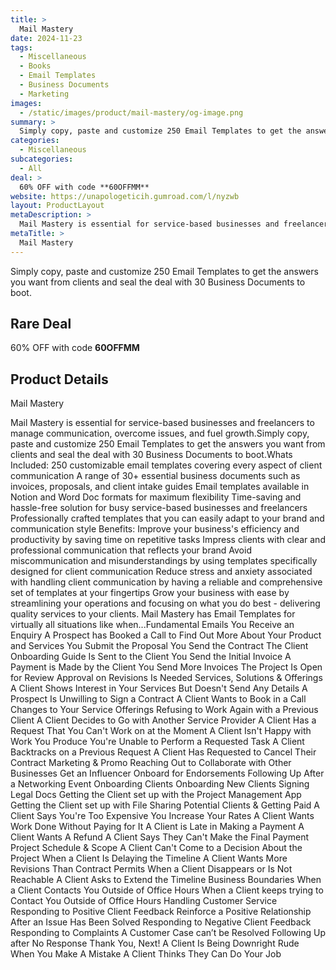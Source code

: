 ```yaml
---
title: >
  Mail Mastery
date: 2024-11-23
tags:
  - Miscellaneous
  - Books
  - Email Templates
  - Business Documents
  - Marketing
images:
  - /static/images/product/mail-mastery/og-image.png
summary: >
  Simply copy, paste and customize 250 Email Templates to get the answers you want from clients and seal the deal with 30 Business Documents to boot.
categories:
  - Miscellaneous
subcategories:
  - All
deal: >
  60% OFF with code **60OFFMM**
website: https://unapologeticih.gumroad.com/l/nyzwb
layout: ProductLayout
metaDescription: >
  Mail Mastery is essential for service-based businesses and freelancers to manage communication, overcome issues, and fuel growth.Simply copy, paste and customize 250 Email Templates to get the answers you want from clients and seal the deal with 30 Business Documents to boot.Whats Included: 250 customizable email templates covering every aspect of client communication A range of 30+ essential business documents such as invoices, proposals, and client intake guides Email templates available in Notion and Word Doc formats for maximum flexibility Time-saving and hassle-free solution for busy service-based businesses and freelancers Professionally crafted templates that you can easily adapt to your brand and communication style Benefits: Improve your business's efficiency and productivity by saving time on repetitive tasks Impress clients with clear and professional communication that reflects your brand Avoid miscommunication and misunderstandings by using templates specifically designed for client communication Reduce stress and anxiety associated with handling client communication by having a reliable and comprehensive set of templates at your fingertips Grow your business with ease by streamlining your operations and focusing on what you do best - delivering quality services to your clients. Mail Mastery has Email Templates for virtually all situations like when...Fundamental Emails You Receive an Enquiry A Prospect has Booked a Call to Find Out More About Your Product and Services You Submit the Proposal You Send the Contract The Client Onboarding Guide Is Sent to the Client You Send the Initial Invoice A Payment is Made by the Client You Send More Invoices The Project Is Open for Review Approval on Revisions Is Needed Services, Solutions &amp; Offerings A Client Shows Interest in Your Services But Doesn't Send Any Details A Prospect Is Unwilling to Sign a Contract A Client Wants to Book in a Call Changes to Your Service Offerings Refusing to Work Again with a Previous Client A Client Decides to Go with Another Service Provider A Client Has a Request That You Can't Work on at the Moment A Client Isn't Happy with Work You Produce You're Unable to Perform a Requested Task A Client Backtracks on a Previous Request A Client Has Requested to Cancel Their Contract Marketing &amp; Promo Reaching Out to Collaborate with Other Businesses Get an Influencer Onboard for Endorsements Following Up After a Networking Event Onboarding Clients Onboarding New Clients Signing Legal Docs Getting the Client set up with the Project Management App Getting the Client set up with File Sharing Potential Clients &amp; Getting Paid A Client Says You're Too Expensive You Increase Your Rates A Client Wants Work Done Without Paying for It A Client is Late in Making a Payment A Client Wants A Refund A Client Says They Can't Make the Final Payment Project Schedule &amp; Scope A Client Can't Come to a Decision About the Project When a Client Is Delaying the Timeline A Client Wants More Revisions Than Contract Permits When a Client Disappears or Is Not Reachable A Client Asks to Extend the Timeline Business Boundaries When a Client Contacts You Outside of Office Hours When a Client keeps trying to Contact You Outside of Office Hours Handling Customer Service Responding to Positive Client Feedback Reinforce a Positive Relationship After an Issue Has Been Solved Responding to Negative Client Feedback Responding to Complaints A Customer Case can’t be Resolved Following Up after No Response Thank You, Next! A Client Is Being Downright Rude When You Make A Mistake A Client Thinks They Can Do Your Job
metaTitle: >
  Mail Mastery
---
```

Simply copy, paste and customize 250 Email Templates to get the answers you want from clients and seal the deal with 30 Business Documents to boot.

## Rare Deal

60% OFF with code **60OFFMM**

## Product Details
Mail Mastery

Mail Mastery is essential for service-based businesses and freelancers to manage communication, overcome issues, and fuel growth.Simply copy, paste and customize 250 Email Templates to get the answers you want from clients and seal the deal with 30 Business Documents to boot.Whats Included: 250 customizable email templates covering every aspect of client communication A range of 30+ essential business documents such as invoices, proposals, and client intake guides Email templates available in Notion and Word Doc formats for maximum flexibility Time-saving and hassle-free solution for busy service-based businesses and freelancers Professionally crafted templates that you can easily adapt to your brand and communication style Benefits: Improve your business's efficiency and productivity by saving time on repetitive tasks Impress clients with clear and professional communication that reflects your brand Avoid miscommunication and misunderstandings by using templates specifically designed for client communication Reduce stress and anxiety associated with handling client communication by having a reliable and comprehensive set of templates at your fingertips Grow your business with ease by streamlining your operations and focusing on what you do best - delivering quality services to your clients. Mail Mastery has Email Templates for virtually all situations like when...Fundamental Emails You Receive an Enquiry A Prospect has Booked a Call to Find Out More About Your Product and Services You Submit the Proposal You Send the Contract The Client Onboarding Guide Is Sent to the Client You Send the Initial Invoice A Payment is Made by the Client You Send More Invoices The Project Is Open for Review Approval on Revisions Is Needed Services, Solutions &amp; Offerings A Client Shows Interest in Your Services But Doesn't Send Any Details A Prospect Is Unwilling to Sign a Contract A Client Wants to Book in a Call Changes to Your Service Offerings Refusing to Work Again with a Previous Client A Client Decides to Go with Another Service Provider A Client Has a Request That You Can't Work on at the Moment A Client Isn't Happy with Work You Produce You're Unable to Perform a Requested Task A Client Backtracks on a Previous Request A Client Has Requested to Cancel Their Contract Marketing &amp; Promo Reaching Out to Collaborate with Other Businesses Get an Influencer Onboard for Endorsements Following Up After a Networking Event Onboarding Clients Onboarding New Clients Signing Legal Docs Getting the Client set up with the Project Management App Getting the Client set up with File Sharing Potential Clients &amp; Getting Paid A Client Says You're Too Expensive You Increase Your Rates A Client Wants Work Done Without Paying for It A Client is Late in Making a Payment A Client Wants A Refund A Client Says They Can't Make the Final Payment Project Schedule &amp; Scope A Client Can't Come to a Decision About the Project When a Client Is Delaying the Timeline A Client Wants More Revisions Than Contract Permits When a Client Disappears or Is Not Reachable A Client Asks to Extend the Timeline Business Boundaries When a Client Contacts You Outside of Office Hours When a Client keeps trying to Contact You Outside of Office Hours Handling Customer Service Responding to Positive Client Feedback Reinforce a Positive Relationship After an Issue Has Been Solved Responding to Negative Client Feedback Responding to Complaints A Customer Case can’t be Resolved Following Up after No Response Thank You, Next! A Client Is Being Downright Rude When You Make A Mistake A Client Thinks They Can Do Your Job
